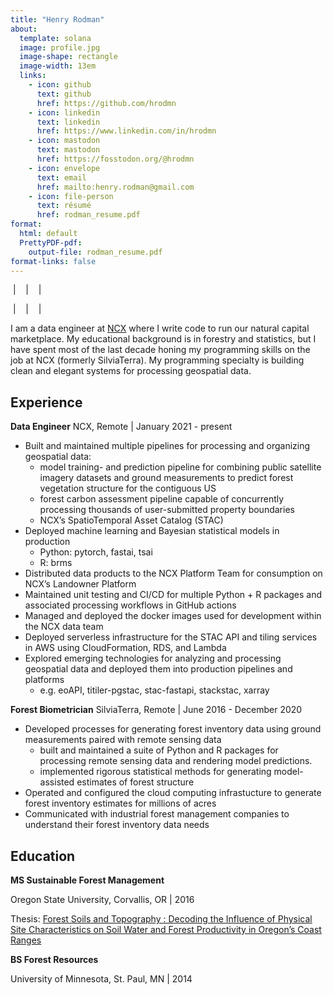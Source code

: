 ```yaml
---
title: "Henry Rodman"
about:
  template: solana
  image: profile.jpg
  image-shape: rectangle
  image-width: 13em
  links:
    - icon: github
      text: github
      href: https://github.com/hrodmn
    - icon: linkedin
      text: linkedin
      href: https://www.linkedin.com/in/hrodmn
    - icon: mastodon
      text: mastodon
      href: https://fosstodon.org/@hrodmn
    - icon: envelope
      text: email
      href: mailto:henry.rodman@gmail.com
    - icon: file-person
      text: résumé
      href: rodman_resume.pdf
format:
  html: default
  PrettyPDF-pdf:
    output-file: rodman_resume.pdf
format-links: false
---
```


::: {.content-visible when-format="pdf"}

\website{www.hrodmn.dev} \ | \ \email{henry.rodman@gmail.com} \ | \ \phone{612-845-7637} \ | \ \location{Duluth, MN}

\github{hrodmn} \ | \ \linkedin{hrodmn} \ | \ \mastodon{fosstodon.org/@hrodmn} \ | \twitter{hrodmn}

:::

::: {.content-visible when-format="html"}

I am a data engineer at [NCX](https://ncx.com) where I write code to run our
natural capital marketplace.
My educational background is in forestry and statistics, but I have spent most
of the last decade honing my programming skills on the job at NCX (formerly
SilviaTerra).
My programming specialty is building clean and elegant systems for processing
geospatial data.

:::

## Experience

**Data Engineer** NCX, Remote | January 2021 - present

* Built and maintained multiple pipelines for processing and organizing
  geospatial data:
  * model training- and prediction pipeline for combining public satellite  
    imagery datasets and ground measurements to predict forest vegetation
    structure for the contiguous US
  * forest carbon assessment pipeline capable of concurrently processing
    thousands of user-submitted property boundaries
  * NCX's SpatioTemporal Asset Catalog (STAC)
* Deployed machine learning and Bayesian statistical models in production
  * Python: pytorch, fastai, tsai
  * R: brms
* Distributed data products to the NCX Platform Team for consumption on NCX's 
  Landowner Platform
* Maintained unit testing and CI/CD for multiple Python + R packages and 
  associated processing workflows in GitHub actions
* Managed and deployed the docker images used for development within the NCX
  data team
* Deployed serverless infrastructure for the STAC API and tiling services in
  AWS using CloudFormation, RDS, and Lambda
* Explored emerging technologies for analyzing and processing geospatial data
  and deployed them into production pipelines and platforms
  * e.g. eoAPI, titiler-pgstac, stac-fastapi, stackstac, xarray

**Forest Biometrician** SilviaTerra, Remote | June 2016 - December 2020

* Developed processes for generating forest inventory data using ground
  measurements paired with remote sensing data
  * built and maintained a suite of Python and R packages for processing remote
    sensing data and rendering model predictions.
  * implemented rigorous statistical methods for generating model-assisted
    estimates of forest structure
* Operated and configured the cloud computing infrastucture to generate forest
  inventory estimates for millions of acres
* Communicated with industrial forest management companies to understand their 
  forest inventory data needs

## Education

**MS Sustainable Forest Management**

Oregon State University, Corvallis, OR | 2016

Thesis: [Forest Soils and Topography : Decoding the Influence of Physical Site Characteristics on Soil Water and Forest Productivity in Oregon's Coast Ranges](https://ir.library.oregonstate.edu/concern/graduate_thesis_or_dissertations/p2677094w)

**BS Forest Resources**

University of Minnesota, St. Paul, MN | 2014



